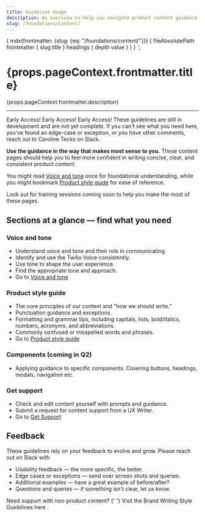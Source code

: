 ```yaml
---
title: Guideline Usage
description: An overview to help you navigate product content guidance and a look at what's coming soon.
slug: /foundations/content/
---
```



  {
    mdx(frontmatter: {slug: {eq: "/foundations/content/"}}) {
      fileAbsolutePath
      frontmatter {
        slug
        title
      }
      headings {
        depth
        value
      }
    }
  }
`;

<content>

<h1>{props.pageContext.frontmatter.title}</h1>

<p>{props.pageContext.frontmatter.description}</p>

</content>

---

<contentwrapper>

<PageAside data={props.data.mdx} />

<content>

<Callout variant="warning">
  <CalloutTitle as="h4">Early Access! Early Access! Early Access!</CalloutTitle>
  <CalloutText>
    These guidelines are still in development and are not yet complete. If you can't see what you need here, you've
    found an edge-case or exception, or you have other comments, reach out to Caroline Tecks on Slack.
  </CalloutText>
</Callout>

**Use the guidance in the way that makes most sense to you.**
These content pages should help you to feel more confident in writing concise, clear, and consistent product content.

You might read [Voice and tone](/foundations/content/voice-and-tone) once for foundational understanding, while you might bookmark [Product style guide](/foundations/content/product-style-guide) for ease of reference.

Look out for training sessions coming soon to help you make the most of these pages.

## Sections at a glance &mdash; find what you need

### Voice and tone

- Understand voice and tone and their role in communicating.
- Identify and use the Twilio Voice consistently.
- Use tone to shape the user experience.
- Find the appropriate tone and approach.
- Go to [Voice and tone](/foundations/content/voice-and-tone)

### Product style guide

- The core principles of our content and "how we should write."
- Punctuation guidance and exceptions.
- Formatting and grammar tips, including capitals, lists, bold/italics, numbers, acronyms, and abbreviations.
- Commonly confused or misspelled words and phrases.
- Go to [Product style guide](/foundations/content/product-style-guide)

### Components (coming in Q2)

- Applying guidance to specific components. Covering buttons, headings, modals, navigation etc.

### Get support

- Check and edit content yourself with prompts and guidance.
- Submit a request for content support from a UX Writer.
- Go to [Get Support](/foundations/content/content-checklist)

## Feedback

These guidelines rely on your feedback to evolve and grow. Please reach out on Slack with

- Usability feedback &mdash; the more specific, the better.
- Edge cases or exceptions &mdash; send over screen shots and queries.
- Additional examples &mdash; have a great example of before/after?
- Questions and queries &mdash; if something isn't clear, let us know.

<Callout>
  <CalloutTitle as="h4">Need support with non-product content?</CalloutTitle>
  <CalloutText>
    {' '}
    Visit the <Anchor href="https://www.twilio.com/brand/guidelines/writing-style">
      Brand Writing Style Guidelines here
    </Anchor>.
  </CalloutText>
</Callout>

</content>
</contentwrapper>
